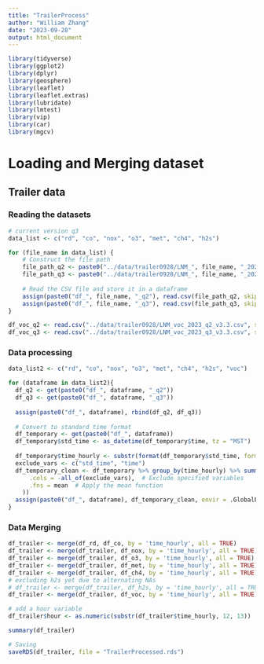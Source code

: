 ```yaml
---
title: "TrailerProcess"
author: "William Zhang"
date: "2023-09-28"
output: html_document
---
```

```r
library(tidyverse)
library(ggplot2)
library(dplyr)
library(geosphere)
library(leaflet)
library(leaflet.extras)
library(lubridate)
library(lmtest)
library(vip)
library(car)
library(mgcv)
```

# Loading and Merging dataset
## Trailer data
### Reading the datasets
```r
# current version q3
data_list <- c("rd", "co", "nox", "o3", "met", "ch4", "h2s")

for (file_name in data_list) {
    # Construct the file path
    file_path_q2 <- paste0("../data/trailer0928/LNM_", file_name, "_2023_q2_v1.5.csv")
    file_path_q3 <- paste0("../data/trailer0928/LNM_", file_name, "_2023_q3_v1.5.csv")
    
    # Read the CSV file and store it in a dataframe
    assign(paste0("df_", file_name, "_q2"), read.csv(file_path_q2, skip=1, header=TRUE))
    assign(paste0("df_", file_name, "_q3"), read.csv(file_path_q3, skip=1, header=TRUE))
}

df_voc_q2 <- read.csv("../data/trailer0928/LNM_voc_2023_q2_v3.3.csv", skip=1, header=TRUE)
df_voc_q3 <- read.csv("../data/trailer0928/LNM_voc_2023_q3_v3.3.csv", skip=1, header=TRUE)
```
### Data processing
```r
data_list2 <- c("rd", "co", "nox", "o3", "met", "ch4", "h2s", "voc")

for (dataframe in data_list2){
  df_q2 <- get(paste0("df_", dataframe, "_q2"))
  df_q3 <- get(paste0("df_", dataframe, "_q3"))
  
  assign(paste0("df_", dataframe), rbind(df_q2, df_q3))
  
  # Convert to standard time format
  df_temporary <- get(paste0("df_", dataframe))
  df_temporary$std_time <- as_datetime(df_temporary$time, tz = "MST")
  
  df_temporary$time_hourly <- substr(format(df_temporary$std_time, format = "%Y-%m-%d %H:%M:%S"), 1, 13)
  exclude_vars <- c("std_time", "time")
  df_temporary_clean <- df_temporary %>% group_by(time_hourly) %>% summarize(across(
      .cols = -all_of(exclude_vars),  # Exclude specified variables
      .fns = mean  # Apply the mean function
    ))
  assign(paste0("df_", dataframe), df_temporary_clean, envir = .GlobalEnv)
}
```

### Data Merging
```r
df_trailer <- merge(df_rd, df_co, by = 'time_hourly', all = TRUE)
df_trailer <- merge(df_trailer, df_nox, by = 'time_hourly', all = TRUE)
df_trailer <- merge(df_trailer, df_o3, by = 'time_hourly', all = TRUE)
df_trailer <- merge(df_trailer, df_met, by = 'time_hourly', all = TRUE)
df_trailer <- merge(df_trailer, df_ch4, by = 'time_hourly', all = TRUE)
# excluding h2s yet due to alternating NAs
# df_trailer <- merge(df_trailer, df_h2s, by = 'time_hourly', all = TRUE)
df_trailer <- merge(df_trailer, df_voc, by = 'time_hourly', all = TRUE)
```

```r
# add a hour variable
df_trailer$hour <- as.numeric(substr(df_trailer$time_hourly, 12, 13))
```
```r
summary(df_trailer)
```


```r
# Saving
saveRDS(df_trailer, file = "TrailerProcessed.rds")
```


